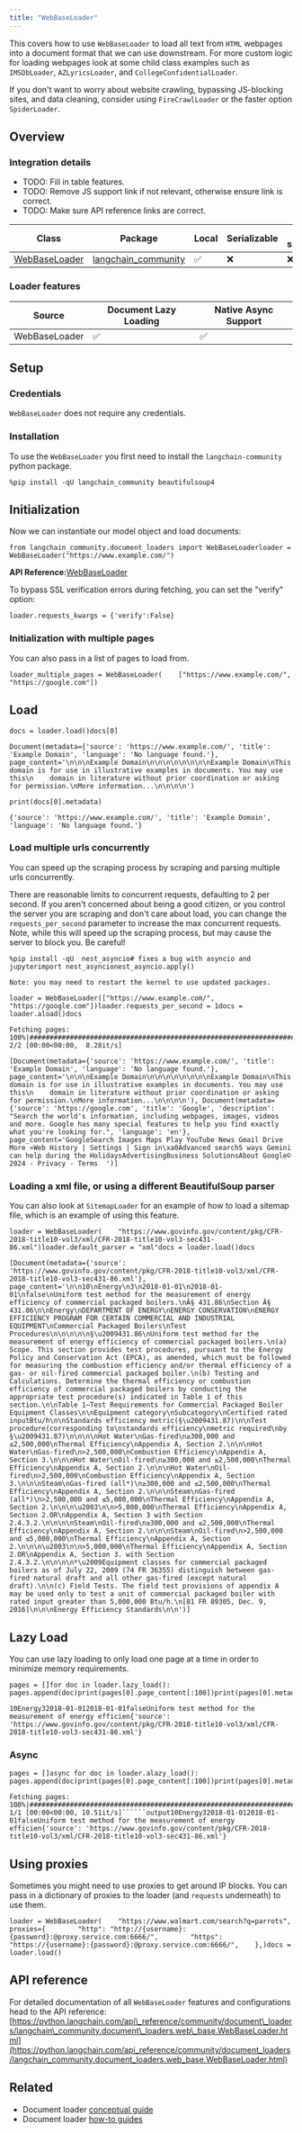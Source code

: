 ```yaml
---
title: "WebBaseLoader"
---
```


This covers how to use `WebBaseLoader` to load all text from `HTML` webpages into a document format that we can use downstream. For more custom logic for loading webpages look at some child class examples such as `IMSDbLoader`, `AZLyricsLoader`, and `CollegeConfidentialLoader`.

If you don't want to worry about website crawling, bypassing JS-blocking sites, and data cleaning, consider using `FireCrawlLoader` or the faster option `SpiderLoader`.

## Overview

### Integration details

* TODO: Fill in table features.
* TODO: Remove JS support link if not relevant, otherwise ensure link is correct.
* TODO: Make sure API reference links are correct.

| Class                                                                                                                                                   | Package                                                                                 | Local | Serializable | JS support |
| ------------------------------------------------------------------------------------------------------------------------------------------------------- | --------------------------------------------------------------------------------------- | ----- | ------------ | ---------- |
| [WebBaseLoader](https://python.langchain.com/api_reference/community/document_loaders/langchain_community.document_loaders.web_base.WebBaseLoader.html) | [langchain\_community](https://python.langchain.com/api_reference/community/index.html) | ✅     | ❌            | ❌          |

### Loader features

| Source        | Document Lazy Loading | Native Async Support |
| ------------- | --------------------- | -------------------- |
| WebBaseLoader | ✅                     | ✅                    |

## Setup

### Credentials

`WebBaseLoader` does not require any credentials.

### Installation

To use the `WebBaseLoader` you first need to install the `langchain-community` python package.

```
%pip install -qU langchain_community beautifulsoup4
```

## Initialization

Now we can instantiate our model object and load documents:

```
from langchain_community.document_loaders import WebBaseLoaderloader = WebBaseLoader("https://www.example.com/")
```

**API Reference:**[WebBaseLoader](https://python.langchain.com/api_reference/community/document_loaders/langchain_community.document_loaders.web_base.WebBaseLoader.html)

To bypass SSL verification errors during fetching, you can set the "verify" option:

`loader.requests_kwargs = {'verify':False}`

### Initialization with multiple pages

You can also pass in a list of pages to load from.

```
loader_multiple_pages = WebBaseLoader(    ["https://www.example.com/", "https://google.com"])
```

## Load

```
docs = loader.load()docs[0]
```

```
Document(metadata={'source': 'https://www.example.com/', 'title': 'Example Domain', 'language': 'No language found.'}, page_content='\n\n\nExample Domain\n\n\n\n\n\n\n\nExample Domain\nThis domain is for use in illustrative examples in documents. You may use this\n    domain in literature without prior coordination or asking for permission.\nMore information...\n\n\n\n')
```

```
print(docs[0].metadata)
```

```
{'source': 'https://www.example.com/', 'title': 'Example Domain', 'language': 'No language found.'}
```

### Load multiple urls concurrently

You can speed up the scraping process by scraping and parsing multiple urls concurrently.

There are reasonable limits to concurrent requests, defaulting to 2 per second. If you aren't concerned about being a good citizen, or you control the server you are scraping and don't care about load, you can change the `requests_per_second` parameter to increase the max concurrent requests. Note, while this will speed up the scraping process, but may cause the server to block you. Be careful!

```
%pip install -qU  nest_asyncio# fixes a bug with asyncio and jupyterimport nest_asyncionest_asyncio.apply()
```

```
Note: you may need to restart the kernel to use updated packages.
```

```
loader = WebBaseLoader(["https://www.example.com/", "https://google.com"])loader.requests_per_second = 1docs = loader.aload()docs
```

```
Fetching pages: 100%|###########################################################################| 2/2 [00:00<00:00,  8.28it/s]
```

```
[Document(metadata={'source': 'https://www.example.com/', 'title': 'Example Domain', 'language': 'No language found.'}, page_content='\n\n\nExample Domain\n\n\n\n\n\n\n\nExample Domain\nThis domain is for use in illustrative examples in documents. You may use this\n    domain in literature without prior coordination or asking for permission.\nMore information...\n\n\n\n'), Document(metadata={'source': 'https://google.com', 'title': 'Google', 'description': "Search the world's information, including webpages, images, videos and more. Google has many special features to help you find exactly what you're looking for.", 'language': 'en'}, page_content='GoogleSearch Images Maps Play YouTube News Gmail Drive More »Web History | Settings | Sign in\xa0Advanced search5 ways Gemini can help during the HolidaysAdvertisingBusiness SolutionsAbout Google© 2024 - Privacy - Terms  ')]
```

### Loading a xml file, or using a different BeautifulSoup parser

You can also look at `SitemapLoader` for an example of how to load a sitemap file, which is an example of using this feature.

```
loader = WebBaseLoader(    "https://www.govinfo.gov/content/pkg/CFR-2018-title10-vol3/xml/CFR-2018-title10-vol3-sec431-86.xml")loader.default_parser = "xml"docs = loader.load()docs
```

```
[Document(metadata={'source': 'https://www.govinfo.gov/content/pkg/CFR-2018-title10-vol3/xml/CFR-2018-title10-vol3-sec431-86.xml'}, page_content='\n\n10\nEnergy\n3\n2018-01-01\n2018-01-01\nfalse\nUniform test method for the measurement of energy efficiency of commercial packaged boilers.\nÂ§ 431.86\nSection Â§ 431.86\n\nEnergy\nDEPARTMENT OF ENERGY\nENERGY CONSERVATION\nENERGY EFFICIENCY PROGRAM FOR CERTAIN COMMERCIAL AND INDUSTRIAL EQUIPMENT\nCommercial Packaged Boilers\nTest Procedures\n\n\n\n\n§\u2009431.86\nUniform test method for the measurement of energy efficiency of commercial packaged boilers.\n(a) Scope. This section provides test procedures, pursuant to the Energy Policy and Conservation Act (EPCA), as amended, which must be followed for measuring the combustion efficiency and/or thermal efficiency of a gas- or oil-fired commercial packaged boiler.\n(b) Testing and Calculations. Determine the thermal efficiency or combustion efficiency of commercial packaged boilers by conducting the appropriate test procedure(s) indicated in Table 1 of this section.\n\nTable 1—Test Requirements for Commercial Packaged Boiler Equipment Classes\n\nEquipment category\nSubcategory\nCertified rated inputBtu/h\n\nStandards efficiency metric(§\u2009431.87)\n\nTest procedure(corresponding to\nstandards efficiency\nmetric required\nby §\u2009431.87)\n\n\n\nHot Water\nGas-fired\n≥300,000 and ≤2,500,000\nThermal Efficiency\nAppendix A, Section 2.\n\n\nHot Water\nGas-fired\n>2,500,000\nCombustion Efficiency\nAppendix A, Section 3.\n\n\nHot Water\nOil-fired\n≥300,000 and ≤2,500,000\nThermal Efficiency\nAppendix A, Section 2.\n\n\nHot Water\nOil-fired\n>2,500,000\nCombustion Efficiency\nAppendix A, Section 3.\n\n\nSteam\nGas-fired (all*)\n≥300,000 and ≤2,500,000\nThermal Efficiency\nAppendix A, Section 2.\n\n\nSteam\nGas-fired (all*)\n>2,500,000 and ≤5,000,000\nThermal Efficiency\nAppendix A, Section 2.\n\n\n\u2003\n\n>5,000,000\nThermal Efficiency\nAppendix A, Section 2.OR\nAppendix A, Section 3 with Section 2.4.3.2.\n\n\n\nSteam\nOil-fired\n≥300,000 and ≤2,500,000\nThermal Efficiency\nAppendix A, Section 2.\n\n\nSteam\nOil-fired\n>2,500,000 and ≤5,000,000\nThermal Efficiency\nAppendix A, Section 2.\n\n\n\u2003\n\n>5,000,000\nThermal Efficiency\nAppendix A, Section 2.OR\nAppendix A, Section 3. with Section 2.4.3.2.\n\n\n\n*\u2009Equipment classes for commercial packaged boilers as of July 22, 2009 (74 FR 36355) distinguish between gas-fired natural draft and all other gas-fired (except natural draft).\n\n(c) Field Tests. The field test provisions of appendix A may be used only to test a unit of commercial packaged boiler with rated input greater than 5,000,000 Btu/h.\n[81 FR 89305, Dec. 9, 2016]\n\n\nEnergy Efficiency Standards\n\n')]
```

## Lazy Load

You can use lazy loading to only load one page at a time in order to minimize memory requirements.

```
pages = []for doc in loader.lazy_load():    pages.append(doc)print(pages[0].page_content[:100])print(pages[0].metadata)
```

```
10Energy32018-01-012018-01-01falseUniform test method for the measurement of energy efficien{'source': 'https://www.govinfo.gov/content/pkg/CFR-2018-title10-vol3/xml/CFR-2018-title10-vol3-sec431-86.xml'}
```

### Async

```
pages = []async for doc in loader.alazy_load():    pages.append(doc)print(pages[0].page_content[:100])print(pages[0].metadata)
```

```````
Fetching pages: 100%|###########################################################################| 1/1 [00:00<00:00, 10.51it/s]``````output10Energy32018-01-012018-01-01falseUniform test method for the measurement of energy efficien{'source': 'https://www.govinfo.gov/content/pkg/CFR-2018-title10-vol3/xml/CFR-2018-title10-vol3-sec431-86.xml'}
```````

## Using proxies

Sometimes you might need to use proxies to get around IP blocks. You can pass in a dictionary of proxies to the loader (and `requests` underneath) to use them.

```
loader = WebBaseLoader(    "https://www.walmart.com/search?q=parrots",    proxies={        "http": "http://{username}:{password}:@proxy.service.com:6666/",        "https": "https://{username}:{password}:@proxy.service.com:6666/",    },)docs = loader.load()
```

## API reference

For detailed documentation of all `WebBaseLoader` features and configurations head to the API reference: [https://python.langchain.com/api\_reference/community/document\_loaders/langchain\_community.document\_loaders.web\_base.WebBaseLoader.html](https://python.langchain.com/api_reference/community/document_loaders/langchain_community.document_loaders.web_base.WebBaseLoader.html)

## Related

* Document loader [conceptual guide](/oss/concepts/document_loaders)
* Document loader [how-to guides](/oss/how_to/#document-loaders)

